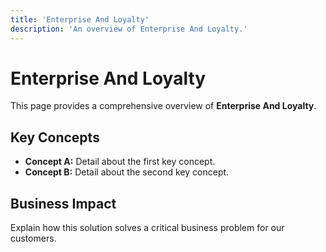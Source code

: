 ```yaml
---
title: 'Enterprise And Loyalty'
description: 'An overview of Enterprise And Loyalty.'
---
```


# Enterprise And Loyalty

This page provides a comprehensive overview of **Enterprise And Loyalty**.

## Key Concepts

* **Concept A:** Detail about the first key concept.
* **Concept B:** Detail about the second key concept.

## Business Impact

Explain how this solution solves a critical business problem for our customers.
